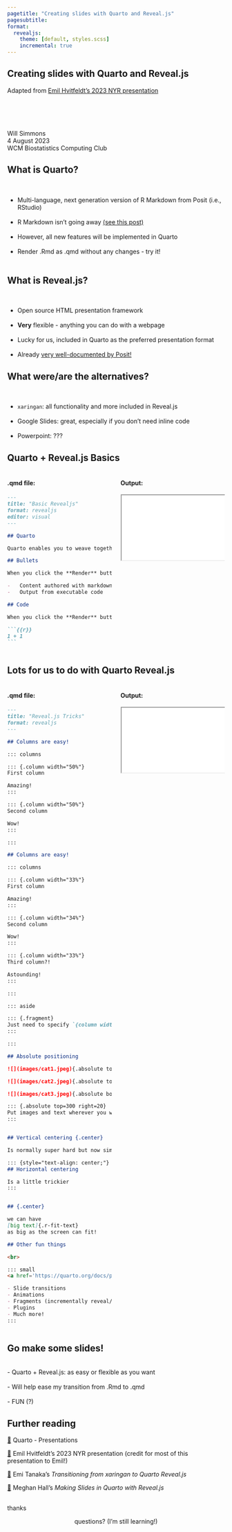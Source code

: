 ```yaml
---
pagetitle: "Creating slides with Quarto and Reveal.js"
pagesubtitle: 
format:
  revealjs: 
    theme: [default, styles.scss]
    incremental: true
---
```


## Creating slides with Quarto and Reveal.js {background-image="./images/paint.jpeg"}

Adapted from <a href='https://github.com/EmilHvitfeldt/talk-nyr-slidecraft'>Emil Hvitfeldt's 2023 NYR presentation</a>

::: small

::: pull-right
<br>
<br>
<br>
<br>
Will Simmons  
4 August 2023  
WCM Biostatistics Computing Club
:::

:::

## What is [Quarto]{.blue}?

<br>

- Multi-language, next generation version of R Markdown from Posit (i.e., RStudio)  
<br>
- R Markdown isn't going away <a href='https://yihui.org/en/2022/04/quarto-r-markdown/'>(see this post)</a>  
<br>
- However, all new features will be implemented in Quarto  
<br>
- Render .Rmd as [.qmd]{.blue} without any changes - try it!  
<br>

## What is [Reveal.js]{.golden}?

<br>

- Open source HTML presentation framework
<br>  
- **Very** flexible - anything you can do with a webpage
<br>  
- Lucky for us, included in [Quarto]{.blue} as the preferred presentation format
<br>  
- Already <a href='https://quarto.org/docs/presentations/revealjs/'>very well-documented by Posit!</a>

## What were/are the alternatives?

<br>

- `xaringan`: all functionality and more included in [Reveal.js]{.golden}
<br>   
- Google Slides: great, especially if you don't need inline code
<br>   
- Powerpoint: ???


## [Quarto]{.blue} + [Reveal.js]{.golden} Basics

::: columns

::: {.column width="50%"}
#### [.qmd]{.blue} file:

::: quarto
`````md
---
title: "Basic Revealjs"
format: revealjs
editor: visual
---

## Quarto

Quarto enables you to weave together content and executable code into a finished presentation.

## Bullets

When you click the **Render** button a document will be generated that includes:

-   Content authored with markdown
-   Output from executable code

## Code

When you click the **Render** button a presentation will be generated that includes both content and the output of embedded code. You can embed code like this:

```{{r}}
1 + 1
```
`````
:::

:::

::: {.column width="50%"}
#### Output:
<iframe class="slide-deck" src="basics.html"></iframe>
:::

:::

## Lots for us to do with [Quarto]{.blue} [Reveal.js]{.golden}

::: columns

::: {.column width="50%"}
#### [.qmd]{.blue} file:

::: quarto
`````md
---
title: "Reveal.js Tricks"
format: revealjs
---

## Columns are easy!

::: columns

::: {.column width="50%"}
First column

Amazing!
:::

::: {.column width="50%"}
Second column

Wow!
:::

:::

## Columns are easy! 

::: columns

::: {.column width="33%"}
First column

Amazing!
:::

::: {.column width="34%"}
Second column

Wow!
:::

::: {.column width="33%"}
Third column?!

Astounding!
:::

:::

::: aside

::: {.fragment}
Just need to specify `{column width="x%"}` for each column
:::

:::

## Absolute positioning

![](images/cat1.jpeg){.absolute top=200 left=0 width="350"}

![](images/cat2.jpeg){.absolute top=50 right=50 width="300"}

![](images/cat3.jpeg){.absolute bottom=0 right="30%" width="400"}

::: {.absolute top=300 right=20}
Put images and text wherever you want!
:::


## Vertical centering {.center}

Is normally super hard but now simple!

::: {style="text-align: center;"}
## Horizontal centering

Is a little trickier
:::


## {.center}

we can have
[big text]{.r-fit-text}
as big as the screen can fit!

## Other fun things

<br>

::: small
<a href='https://quarto.org/docs/presentations/revealjs/advanced.html'>🔗</a> Advanced Quarto Reveal.js:

- Slide transitions
- Animations
- Fragments (incrementally reveal/highlight elements, including code)
- Plugins
- Much more!
:::
`````
:::

:::

::: {.column width="50%"}
#### Output:
<iframe class="slide-deck" src="tricks.html"></iframe>
:::

:::


## Go make some slides!

<br>
- [Quarto]{.blue} + [Reveal.js]{.golden}: as easy or flexible as you want
<br>  
- Will help ease my transition from .Rmd to [.qmd]{.blue}
<br>  
- FUN (?)


## Further reading

::: small
<a href='https://quarto.org/docs/presentations/'>🔗</a> Quarto - Presentations

<a href='https://github.com/EmilHvitfeldt/talk-nyr-slidecraft'>🔗</a> Emil Hvitfeldt's 2023 NYR presentation (credit for most of this presentation to Emil!)

<a href='https://emitanaka.org/blog/2022-07-11-transitioning-from-xaringan-to-quarto-revealjs/transitioning-from-xaringan-to-quarto-revealjs.html'>🔗</a> Emi Tanaka's <em>Transitioning from xaringan to Quarto Reveal.js</em>

<a href='https://meghan.rbind.io/blog/quarto-slides/'>🔗</a> Meghan Hall's <em>Making Slides in Quarto with Reveal.js</em>
:::

##

[thanks]{.r-fit-text}

::: {style="text-align: center;"}
questions? (I'm still learning!)
:::
